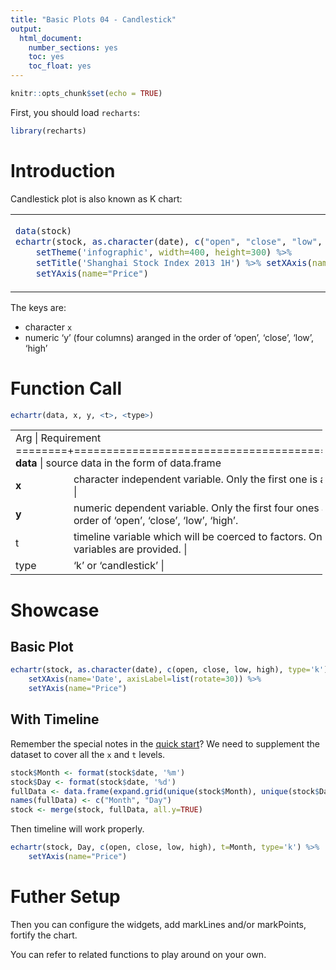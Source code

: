 ```yaml
---
title: "Basic Plots 04 - Candlestick"
output: 
  html_document: 
    number_sections: yes
    toc: yes
    toc_float: yes
---
```


```r
knitr::opts_chunk$set(echo = TRUE)
```

First, you should load `recharts`:
```r
library(recharts)
```

# Introduction

Candlestick plot is also known as K chart:

<table id='intro'>
<tr><td>
```r
data(stock)
echartr(stock, as.character(date), c("open", "close", "low", "high"), type='k') %>% 
    setTheme('infographic', width=400, height=300) %>% 
    setTitle('Shanghai Stock Index 2013 1H') %>% setXAxis(name='Date') %>%
    setYAxis(name="Price")
```
</td>
<td>
</table>

The keys are:

- character `x` 
- numeric 'y' (four columns) aranged in the order of 'open', 'close', 'low', 'high'

# Function Call

```r
echartr(data, x, y, <t>, <type>)
```

+--------+--------------------------------------------------------------------+
| Arg    |  Requirement                                                       |
+========+====================================================================+
| **data** | source data in the form of data.frame                            |
+--------+--------------------------------------------------------------------+
| **x**  | character independent variable. Only the first one is accepted if multiple variables are provided. |
+--------+--------------------------------------------------------------------+
| **y**  | numeric dependent variable. Only the first four ones are accepted which are arranged in the order of 'open', 'close', 'low', 'high'. |
+--------+--------------------------------------------------------------------+
|  t     | timeline variable which will be coerced to factors. Only the first one is accepted if multiple variables are provided. |
+--------+--------------------------------------------------------------------+
| type   | 'k' or 'candlestick' |
+--------+--------------------------------------------------------------------+


# Showcase

## Basic Plot

```r
echartr(stock, as.character(date), c(open, close, low, high), type='k') %>%
    setXAxis(name='Date', axisLabel=list(rotate=30)) %>%
    setYAxis(name="Price")
```

## With Timeline

Remember the special notes in the [quick start](index.html)? We need to supplement the dataset to cover all the `x` and `t` levels.

```r
stock$Month <- format(stock$date, '%m')
stock$Day <- format(stock$date, '%d')
fullData <- data.frame(expand.grid(unique(stock$Month), unique(stock$Day)))
names(fullData) <- c("Month", "Day")
stock <- merge(stock, fullData, all.y=TRUE)
```

Then timeline will work properly.
```r
echartr(stock, Day, c(open, close, low, high), t=Month, type='k') %>%
    setYAxis(name="Price")
```

# Futher Setup

Then you can configure the widgets, add markLines and/or markPoints, fortify the chart.

You can refer to related functions to play around on your own.

